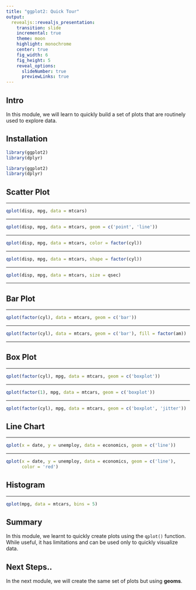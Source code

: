 ```yaml
---
title: "ggplot2: Quick Tour"
output: 
  revealjs::revealjs_presentation:
    transition: slide
    incremental: true
    theme: moon
    highlight: monochrome
    center: true
    fig_width: 6
    fig_height: 5
    reveal_options:
      slideNumber: true
      previewLinks: true
---
```


## Intro

In this module, we will learn to quickly build a set of plots that are routinely used to explore data.

## Installation

```r
library(ggplot2)
library(dplyr)
```

```r
library(ggplot2)
library(dplyr)
```

## Scatter Plot

----

```r
qplot(disp, mpg, data = mtcars)
```

----

```r
qplot(disp, mpg, data = mtcars, geom = c('point', 'line'))
```

----

```r
qplot(disp, mpg, data = mtcars, color = factor(cyl))
```

----

```r
qplot(disp, mpg, data = mtcars, shape = factor(cyl))
```

----

```r
qplot(disp, mpg, data = mtcars, size = qsec)
```

----

## Bar Plot

----

```r
qplot(factor(cyl), data = mtcars, geom = c('bar'))
```

----

```r
qplot(factor(cyl), data = mtcars, geom = c('bar'), fill = factor(am))
```

----

## Box Plot

----

```r
qplot(factor(cyl), mpg, data = mtcars, geom = c('boxplot'))
```

----

```r
qplot(factor(1), mpg, data = mtcars, geom = c('boxplot'))
```

----

```r
qplot(factor(cyl), mpg, data = mtcars, geom = c('boxplot', 'jitter'))
```

## Line Chart

----

```r
qplot(x = date, y = unemploy, data = economics, geom = c('line'))
```

----

```r
qplot(x = date, y = unemploy, data = economics, geom = c('line'),
      color = 'red')
```

## Histogram

----

```r
qplot(mpg, data = mtcars, bins = 5)
```

## Summary

In this module, we learnt to quickly create plots using the `qplot()` function. While useful, it has limitations and can be used only to quickly visualize data. 

## Next Steps..

In the next module, we will create the same set of plots but using **geoms**. 